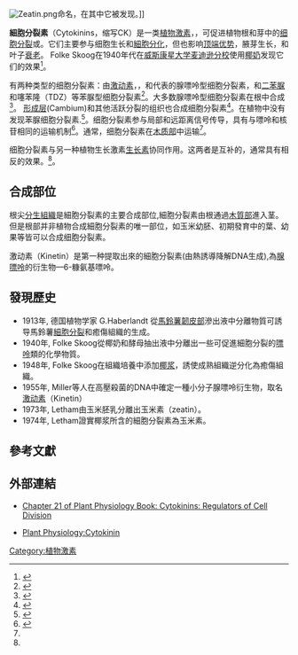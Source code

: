 {{noteTA
|T=zh-cn:細胞分裂素;zh-tw:細胞分裂素
|1=zh-cn:激动素;zh-tw:裂殖素
}}

[[Image:Zeatin.png|thumb]]命名，在其中它被发现。]]

'''細胞分裂素'''（Cytokinins，缩写CK）是一类[[植物激素|植物激素]]，，可促进植物根和芽中的[[细胞分裂|细胞分裂]]或{{le|细胞质分裂|Cytokinesis}}。它们主要参与细胞生长和[[細胞分化|細胞分化]]，但也影响[[顶端优势|顶端优势]]，腋芽生长，和叶子[[植物老化|衰老]]。 Folke Skoog在1940年代在[[威斯康星大学麦迪逊分校|威斯康星大学麦迪逊分校]]使用[[椰奶|椰奶]]发现它们的效果<ref>{{cite journal |author=Kieber JJ |title=Tribute to Folke Skoog: Recent Advances in our Understanding of Cytokinin Biology |journal=J. Plant Growth Regul. |volume=21 |issue=1 |pages=1–2 |date=March 2002 |pmid=11981613 |doi=10.1007/s003440010059 |url=http://www.springerlink.com/content/g3t9jw7t3vvf5vy6/ }}{{Dead link|date=2020年3月 |bot=InternetArchiveBot |fix-attempted=yes }}</ref>。

有两种类型的细胞分裂素：由[[激动素|激动素]]，{{le|玉米素|Zeatin}}，和{{le|6-苄氨基嘌呤|6-Benzylaminopurine}}代表的腺嘌呤型细胞分裂素，和[[二苯脲|二苯脲]]和噻苯隆（TDZ）等苯脲型细胞分裂素<ref>{{cite journal | last1 = Aina | first1 = O. | last2 = Quesenberry | first2 = K. | last3 = Gallo | first3 = M. | year = 2012 | title = Thidiazuron-Induced Tissue Culture Regeneration from Quartered-Seed Explants of Arachis paraguariensis | url = https://www.crops.org/publications/cs/abstracts/52/3/1076 | journal = Crop Science | volume = 52 | issue = 3 | page = 555 | doi = 10.2135/cropsci2011.07.0367 | access-date = 2018-07-08 | archive-date = 2015-02-18 | archive-url = https://web.archive.org/web/20150218165740/https://www.crops.org/publications/cs/abstracts/52/3/1076 | dead-url = no }}</ref>。大多数腺嘌呤型细胞分裂素在根中合成<ref name=campbell>{{cite book |last1=Campbell |first1=Neil A. |first2=Jane B. |last2=Reece |first3=Lisa Andrea. |last3=Urry |first4=Michael L. |last4=Cain |first5=Steven Alexander. |last5=Wasserman |first6=Peter V. |last6=Minorsky |first7=Robert Bradley |last7=Jackson |title=Biology |publisher=Pearson, Benjamin Cummings |location=San Francisco |year=2008 |isbn= |pages=827–30 |edition=8th}}</ref>。 [[形成层|形成层]](Cambium)和其他活跃分裂的组织也合成细胞分裂素<ref>{{cite journal |vauthors=Chen CM, Ertl JR, Leisner SM, Chang CC |title=Localization of cytokinin biosynthetic sites in pea plants and carrot roots |journal=Plant Physiol. |volume=78 |issue=3 |pages=510–3 |date=July 1985 |pmid=16664274 |pmc=1064767 |url=http://www.plantphysiol.org/cgi/pmidlookup?view=long&pmid=16664274 |doi=10.1104/pp.78.3.510 |access-date=2018-07-08 |archive-date=2020-05-28 |archive-url=https://web.archive.org/web/20200528043209/http://www.plantphysiol.org/content/78/3/510.long |dead-url=no }}</ref>。在植物中没有发现苯脲细胞分裂素.<ref>{{cite journal |vauthors=Mok DW, Mok MC |title=Cytokinin Metabolism and Action |journal=Annu. Rev. Plant Physiol. Plant Mol. Biol. |volume=52 |issue=1 |pages=89–118 |date=June 2001 |pmid=11337393 |doi=10.1146/annurev.arplant.52.1.89 |url=http://arjournals.annualreviews.org/doi/full/10.1146/annurev.arplant.52.1.89?url_ver=Z39.88-2003&rfr_id=ori:rid:crossref.org&rfr_dat=cr_pub%3dpubmed |access-date=2018-07-08 |archive-date=2020-05-28 |archive-url=https://web.archive.org/web/20200528043209/https://www.annualreviews.org/doi/full/10.1146/annurev.arplant.52.1.89?url_ver=Z39.88-2003&rfr_id=ori%3Arid%3Acrossref.org&rfr_dat=cr_pub%3Dpubmed |dead-url=no }}</ref>。细胞分裂素参与局部和远距离信号传导，具有与嘌呤和核苷相同的运输机制<ref>{{cite journal |author=Sakakibara H |title=Cytokinins: activity, biosynthesis, and translocation |journal=Annu Rev Plant Biol |volume=57 |issue=1 |pages=431–49 |year=2006 |pmid=16669769 |doi=10.1146/annurev.arplant.57.032905.105231 |url=http://arjournals.annualreviews.org/doi/full/10.1146/annurev.arplant.57.032905.105231?url_ver=Z39.88-2003&rfr_id=ori:rid:crossref.org&rfr_dat=cr_pub%3dpubmed |access-date=2018-07-08 |archive-date=2019-12-08 |archive-url=https://web.archive.org/web/20191208130531/http://arjournals.annualreviews.org/doi/full/10.1146/annurev.arplant.57.032905.105231?url_ver=Z39.88-2003&rfr_id=ori:rid:crossref.org&rfr_dat=cr_pub%3dpubmed |dead-url=no }}</ref>。通常，细胞分裂素在[[木质部|木质部]]中运输<ref name=campbell/>。

细胞分裂素与另一种植物生长激素[[生长素|生长素]]协同作用。这两者是互补的，通常具有相反的效果。<ref name=campbell/>。

==合成部位 ==
根尖[[分生組織|分生組織]]是細胞分裂素的主要合成部位,細胞分裂素由根通過[[木質部|木質部]]進入茎。但是根部并非植物合成細胞分裂素的唯一部位，如玉米幼胚、初期發育中的葉、幼果等皆可以合成细胞分裂素。

激动素（Kinetin）是第一种提取出來的細胞分裂素(由熱誘導降解DNA生成),為[[腺嘌呤|腺嘌呤]]的衍生物—6-糠氨基嘌呤。

== 發現歷史 ==
* 1913年, 德国植物学家 G.Haberlandt 從[[馬鈴薯|馬鈴薯]][[韌皮部|韌皮部]]滲出液中分離物質可誘导馬鈴薯[[細胞分裂|細胞分裂]]和癒傷組織的生成。
* 1940年, Folke Skoog從椰奶和酵母抽出液中分離出一些可促進細胞分裂的[[嘌呤|嘌呤]]類的化學物質。
* 1948年, Folke Skoog在組織培養中添加[[椰浆|椰浆]]，誘使成熟組織逆分化為癒傷組織。
* 1955年, Miller等人在高壓殺菌的DNA中確定一種小分子腺嘌呤衍生物，取名[[激动素|激动素]]（Kinetin）
* 1973年, Letham由玉米胚乳分離出玉米素（zeatin）。
* 1974年, Letham證實椰浆所含的細胞分裂素為玉米素。

== 參考文獻 ==
{{reflist}}

== 外部連結 ==
* {{En}}[http://4e.plantphys.net/chapter.php?ch=21 Chapter 21 of Plant Physiology Book: Cytokinins: Regulators of Cell Division] {{Wayback|url=http://4e.plantphys.net/chapter.php?ch=21 |date=20110311074842 }}
* {{En}}[http://employees.csbsju.edu/ssaupe/biol327/Lecture/cytokinin.htm Plant Physiology:Cytokinin] {{Wayback|url=http://employees.csbsju.edu/ssaupe/biol327/Lecture/cytokinin.htm |date=20210309200702 }}

{{植物激素}}

[[Category:植物激素|Category:植物激素]]
